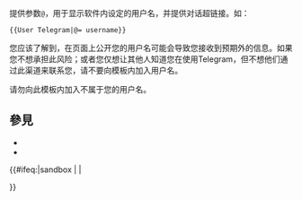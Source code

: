 <noinclude>{{Documentation subpage}}</noinclude>
<!-- 在本行下編輯模板說明 -->
提供参数<code>@</code>，用于显示软件内设定的用户名，并提供对话超链接。如：

<code><nowiki>{{User Telegram|@= username}}</nowiki></code>
<includeonly>{{User Telegram|@=telegram}}</includeonly>



您应该了解到，在页面上公开您的用户名可能会导致您接收到预期外的信息。如果您不想承担此风险；或者您仅想让其他人知道您在使用Telegram，但不想他们通过此渠道来联系您，请不要向模板内加入用户名。

请勿向此模板内加入不属于您的用户名。

== 參見 ==
*{{tl|User WhatsApp}}
*{{tl|User Discord}}
<includeonly>{{#ifeq:{{SUBPAGENAME}}|sandbox | |
<!-- 本行下加入模板的分類，跨維基連結加入Wikidata（參見[[Wikipedia:Wikidata]]） -->

}}</includeonly>